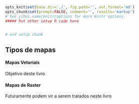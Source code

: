 ```r
opts_knit$set(base.dir='./', fig.path='', out.format='md')
opts_chunk$set(prompt=FALSE, comment='', results='markup')
# See yihui.name/knitr/options for more Knitr options.
##### Put other setup R code here


# end setup chunk
```

## Tipos de mapas

#### Mapas Vetoriais

Objetivo deste livro

#### Mapas de Raster

Futuramente podem vir a serem tratados neste livro

